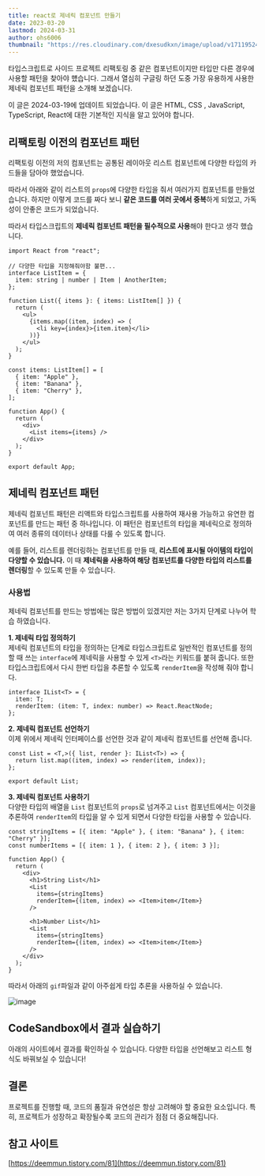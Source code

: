 ```yaml
---
title: react로 제네릭 컴포넌트 만들기
date: 2023-03-20
lastmod: 2024-03-31
author: ohs6006
thumbnail: "https://res.cloudinary.com/dxesudkxn/image/upload/v1711952423/blog/kzfeeorbsootbfqy0xal.gif"
---
```


타입스크립트로 사이드 프로젝트 리팩토링 중 같은 컴포넌트이지만 타입만 다른 경우에 사용할 패턴을 찾아야 헀습니다. 그래서 열심히 구글링 하던 도중 가장 유용하게 사용한 제네릭 컴포넌트 패턴을 소개해 보겠습니다.

<Callout type="info">이 글은 2024-03-19에 업데이트 되었습니다.</Callout>
<Callout type="warn">
  이 글은 HTML, CSS , JavaScript, TypeScript, React에 대한 기본적인 지식을 알고
  있어야 합니다.
</Callout>

## 리팩토링 이전의 컴포넌트 패턴

리팩토링 이전의 저의 컴포넌트는 공통된 레이아웃 리스트 컴포넌트에 다양한 타입의 카드들을 담아야 했었습니다.

따라서 아래와 같이 리스트의 `props`에 다양한 타입을 줘서 여러가지 컴포넌트를 만들었습니다. 하지만 이렇게 코드를 짜다 보니 **같은 코드를 여러 곳에서 중복**하게 되었고, 가독성이 안좋은 코드가 되었습니다.

따라서 타입스크립트의 **제네릭 컴포넌트 패턴을 필수적으로 사용**해야 한다고 생각 했습니다.

```tsx
import React from "react";

// 다양한 타입을 지정해줘야함 불편...
interface ListItem = {
  item: string | number | Item | AnotherItem;
};

function List({ items }: { items: ListItem[] }) {
  return (
    <ul>
      {items.map((item, index) => (
        <li key={index}>{item.item}</li>
      ))}
    </ul>
  );
}

const items: ListItem[] = [
  { item: "Apple" },
  { item: "Banana" },
  { item: "Cherry" },
];

function App() {
  return (
    <div>
      <List items={items} />
    </div>
  );
}

export default App;
```

## 제네릭 컴포넌트 패턴

제네릭 컴포넌트 패턴은 리액트와 타입스크립트를 사용하여 재사용 가능하고 유연한 컴포넌트를 만드는 패턴 중 하나입니다. 이 패턴은 컴포넌트의 타입을 제네릭으로 정의하여 여러 종류의 데이터나 상태를 다룰 수 있도록 합니다.

예를 들어, 리스트를 렌더링하는 컴포넌트를 만들 때, **리스트에 표시될 아이템의 타입이 다양할 수 있습니다.** 이 때 **제네릭을 사용하여 해당 컴포넌트를 다양한 타입의 리스트를 렌더링**할 수 있도록 만들 수 있습니다.

### 사용법

제네릭 컴포넌트를 만드는 방법에는 많은 방법이 있겠지만 저는 3가지 단계로 나누어 학습 하였습니다.

**1. 제네릭 타입 정의하기**<br/>
제네릭 컴포넌트의 타입을 정의하는 단계로 타입스크립트로 일반적인 컴포넌트를 정의할 때 쓰는 `interface`에 제네릭을 사용할 수 있게 `<T>`라는 키워드를 붙혀 줍니다. 또한 타입스크립트에서 다시 한번 타입을 추론할 수 있도록 `renderItem`을 작성해 줘야 합니다.

```tsx
interface IList<T> = {
  item: T;
  renderItem: (item: T, index: number) => React.ReactNode;
};
```

**2. 제네릭 컴포넌트 선언하기**<br/>
이제 위에서 제네릭 인터페이스를 선언한 것과 같이 제네릭 컴포넌트를 선언해 줍니다.

```tsx
const List = <T,>({ list, render }: IList<T>) => {
  return list.map((item, index) => render(item, index));
};

export default List;
```

**3. 제네릭 컴포넌트 사용하기**<br/>
다양한 타입의 배열을 `List` 컴포넌트의 `props`로 넘겨주고 `List` 컴포넌트에서는 이것을 추론하여 `renderItem`의 타입을 알 수 있게 되면서 다양한 타입을 사용할 수 있습니다.

```tsx
const stringItems = [{ item: "Apple" }, { item: "Banana" }, { item: "Cherry" }];
const numberItems = [{ item: 1 }, { item: 2 }, { item: 3 }];

function App() {
  return (
    <div>
      <h1>String List</h1>
      <List
        items={stringItems}
        renderItem={(item, index) => <Item>item</Item>}
      />

      <h1>Number List</h1>
      <List
        items={stringItems}
        renderItem={(item, index) => <Item>item</Item>}
      />
    </div>
  );
}
```

따라서 아래의 `gif`파일과 같이 아주쉽게 타입 추론을 사용하실 수 있습니다.

![image](https://res.cloudinary.com/dxesudkxn/image/upload/v1711952423/blog/kzfeeorbsootbfqy0xal.gif)

## CodeSandbox에서 결과 실습하기

아래의 사이트에서 결과를 확인하실 수 있습니다. 다양한 타입을 선언해보고 리스트 형식도 바꿔보실 수 있습니다!

<CodeSandbox
  src="https://codesandbox.io/embed/f22n2r?view=Editor+%2B+Preview&module=%2Fsrc%2FApp.tsx"
  title="generic-components"
  allow="accelerometer; ambient-light-sensor; camera; encrypted-media; geolocation; gyroscope; hid; microphone; midi; payment; usb; vr; xr-spatial-tracking"
  sandbox="allow-forms allow-modals allow-popups allow-presentation allow-same-origin allow-scripts"
/>

## 결론

프로젝트를 진행할 때, 코드의 품질과 유연성은 항상 고려해야 할 중요한 요소입니다. 특히, 프로젝트가 성장하고 확장될수록 코드의 관리가 점점 더 중요해집니다.

## 참고 사이트

[https://deemmun.tistory.com/81](https://deemmun.tistory.com/81)
